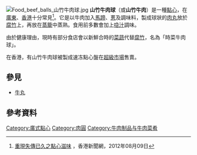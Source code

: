 [[File:Food_beef_balls_山竹牛肉球.jpg|thumb]]
'''山竹牛肉球'''（或'''山竹牛肉'''）是一種[[點心|點心]]，在[[廣東|廣東]]、[[香港|香港]]十分常見<ref>[http://www.hkcna.hk/content/2012/0809/153514.shtml 重現失傳已久之點心滋味] {{Wayback|url=http://www.hkcna.hk/content/2012/0809/153514.shtml |date=20150612212302 }}，香港新聞網，2012年08月09日</ref>。它是以牛肉加入[[荸薺|馬蹄]]、[[蔥|蔥]]及調味料，製成球狀的[[肉丸|肉丸]]放於[[腐竹|腐竹]]上，再放在[[蒸籠|蒸籠]]中蒸熟。食用前多數會加上[[喼汁|喼汁]]調味。

由於健康理由，現時有部分食店會以新鮮合時的[[蔬菜|菜蔬]]代替[[腐竹|腐竹]]，名為「時菜牛肉球」。

在香港，有山竹牛肉球被製成速冻點心盤在[[超級市場|超級市場]]售賣。

== 參見 ==
*[[牛丸|牛丸]]

== 參考資料 ==
{{reflist}}

{{commonscat|Steamed beef meatballs}}
{{Food-stub}}
{{粤菜}}
[[Category:廣式點心|Category:廣式點心]]
[[Category:肉圓|Category:肉圓]]
[[Category:牛肉制品与牛肉菜肴|Category:牛肉制品与牛肉菜肴]]